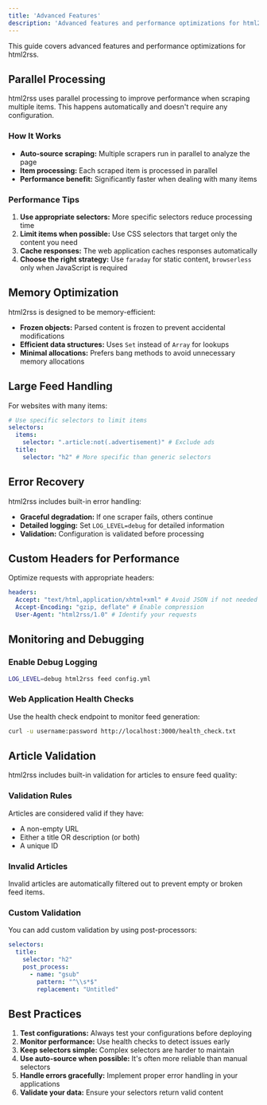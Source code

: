 ```yaml
---
title: 'Advanced Features'
description: 'Advanced features and performance optimizations for html2rss.'
---
```


This guide covers advanced features and performance optimizations for html2rss.

## Parallel Processing

html2rss uses parallel processing to improve performance when scraping multiple items. This happens automatically and doesn't require any configuration.

### How It Works

- **Auto-source scraping:** Multiple scrapers run in parallel to analyze the page
- **Item processing:** Each scraped item is processed in parallel
- **Performance benefit:** Significantly faster when dealing with many items

### Performance Tips

1. **Use appropriate selectors:** More specific selectors reduce processing time
2. **Limit items when possible:** Use CSS selectors that target only the content you need
3. **Cache responses:** The web application caches responses automatically
4. **Choose the right strategy:** Use `faraday` for static content, `browserless` only when JavaScript is required

## Memory Optimization

html2rss is designed to be memory-efficient:

- **Frozen objects:** Parsed content is frozen to prevent accidental modifications
- **Efficient data structures:** Uses `Set` instead of `Array` for lookups
- **Minimal allocations:** Prefers bang methods to avoid unnecessary memory allocations

## Large Feed Handling

For websites with many items:

```yaml
# Use specific selectors to limit items
selectors:
  items:
    selector: ".article:not(.advertisement)" # Exclude ads
  title:
    selector: "h2" # More specific than generic selectors
```

## Error Recovery

html2rss includes built-in error handling:

- **Graceful degradation:** If one scraper fails, others continue
- **Detailed logging:** Set `LOG_LEVEL=debug` for detailed information
- **Validation:** Configuration is validated before processing

## Custom Headers for Performance

Optimize requests with appropriate headers:

```yaml
headers:
  Accept: "text/html,application/xhtml+xml" # Avoid JSON if not needed
  Accept-Encoding: "gzip, deflate" # Enable compression
  User-Agent: "html2rss/1.0" # Identify your requests
```

## Monitoring and Debugging

### Enable Debug Logging

```bash
LOG_LEVEL=debug html2rss feed config.yml
```

### Web Application Health Checks

Use the health check endpoint to monitor feed generation:

```bash
curl -u username:password http://localhost:3000/health_check.txt
```

## Article Validation

html2rss includes built-in validation for articles to ensure feed quality:

### Validation Rules

Articles are considered valid if they have:
- A non-empty URL
- Either a title OR description (or both)
- A unique ID

### Invalid Articles

Invalid articles are automatically filtered out to prevent empty or broken feed items.

### Custom Validation

You can add custom validation by using post-processors:

```yaml
selectors:
  title:
    selector: "h2"
    post_process:
      - name: "gsub"
        pattern: "^\\s*$"
        replacement: "Untitled"
```

## Best Practices

1. **Test configurations:** Always test your configurations before deploying
2. **Monitor performance:** Use health checks to detect issues early
3. **Keep selectors simple:** Complex selectors are harder to maintain
4. **Use auto-source when possible:** It's often more reliable than manual selectors
5. **Handle errors gracefully:** Implement proper error handling in your applications
6. **Validate your data:** Ensure your selectors return valid content
